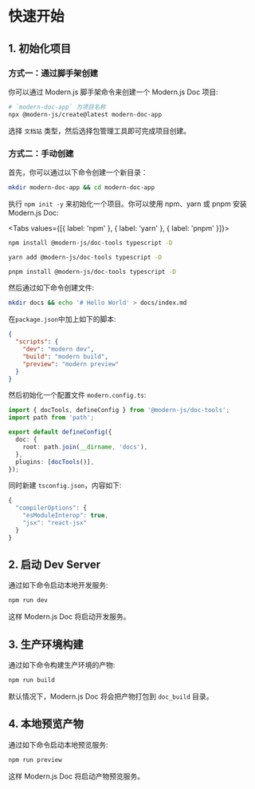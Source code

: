 # 快速开始

## 1. 初始化项目

### 方式一：通过脚手架创建

你可以通过 Modern.js 脚手架命令来创建一个 Modern.js Doc 项目:

```bash
# `modern-doc-app` 为项目名称
npx @modern-js/create@latest modern-doc-app
```

选择 `文档站` 类型，然后选择包管理工具即可完成项目创建。

### 方式二：手动创建

首先，你可以通过以下命令创建一个新目录：

```bash
mkdir modern-doc-app && cd modern-doc-app
```

执行 `npm init -y` 来初始化一个项目。你可以使用 npm、yarn 或 pnpm 安装 Modern.js Doc:


<Tabs values={[{ label: 'npm' }, { label: 'yarn' }, { label: 'pnpm' }]}>
  <Tab>

```sh
npm install @modern-js/doc-tools typescript -D
```

  </Tab>

<Tab>

```sh
yarn add @modern-js/doc-tools typescript -D
```

</Tab>

<Tab>

```sh
pnpm install @modern-js/doc-tools typescript -D
```

</Tab>

</Tabs>

然后通过如下命令创建文件:

```bash
mkdir docs && echo '# Hello World' > docs/index.md
```

在`package.json`中加上如下的脚本:

```json
{
  "scripts": {
    "dev": "modern dev",
    "build": "modern build",
    "preview": "modern preview"
  }
}
```

然后初始化一个配置文件 `modern.config.ts`:

```ts title="modern.config.ts"
import { docTools, defineConfig } from '@modern-js/doc-tools';
import path from 'path';

export default defineConfig({
  doc: {
    root: path.join(__dirname, 'docs'),
  },
  plugins: [docTools()],
});
```

同时新建 `tsconfig.json`，内容如下:

```ts
{
  "compilerOptions": {
    "esModuleInterop": true,
    "jsx": "react-jsx"
  }
}
```

## 2. 启动 Dev Server

通过如下命令启动本地开发服务:

```bash
npm run dev
```

这样 Modern.js Doc 将启动开发服务。

## 3. 生产环境构建

通过如下命令构建生产环境的产物:

```bash
npm run build
```

默认情况下，Modern.js Doc 将会把产物打包到 `doc_build` 目录。

## 4. 本地预览产物

通过如下命令启动本地预览服务:

```bash
npm run preview
```

这样 Modern.js Doc 将启动产物预览服务。
